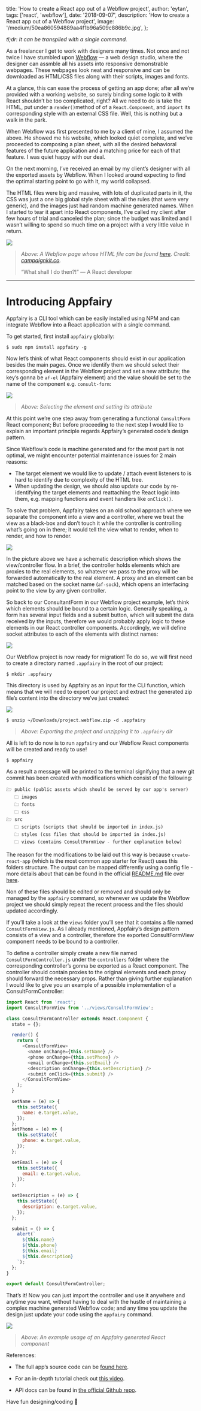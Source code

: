 
  title: 'How to create a React app out of a Webflow project',
  author: 'eytan',
  tags: ['react', 'webflow'],
  date: '2018-09-07',
  description: 'How to create a React app out of a Webflow project',
  image: '/medium/50ea860594889aa4f1b96a509c886b9c.jpg',
};


_tl;dr: It can be transpiled with a single command._

As a freelancer I get to work with designers many times. Not once and not twice I have stumbled upon [Webflow](https://webflow.com/) — a web design studio, where the designer can assmble all his assets into responsive demonstrable webpages. These webpages look neat and responsive and can be downloaded as HTML/CSS files along with their scripts, images and fonts.

At a glance, this can ease the process of getting an app done; after all we’re provided with a working website, so surely binding some logic to it with React shouldn’t be too complicated, right? All we need to do is take the HTML, put under a `render()`method of of a `React.Component`, and `import` its corresponding style with an external CSS file. Well, this is nothing but a walk in the park.

When Webflow was first presented to me by a client of mine, I assumed the above. He showed me his website, which looked quiet complete, and we’ve proceeded to composing a plan sheet, with all the desired behavioral features of the future application and a matching price for each of that feature. I was quiet happy with our deal.

On the next morning, I’ve received an email by my client’s designer with all the exported assets by Webflow. When I looked around expecting to find the optimal starting point to go with it, my world collapsed.

The HTML files were big and massive, with lots of duplicated parts in it, the CSS was just a one big global style sheet with all the rules (that were very generic), and the images just had random machine generated names. When I started to tear it apart into React components, I’ve called my client after few hours of trial and canceled the plan; since the budget was limited and I wasn’t willing to spend so much time on a project with a very little value in return.

![](/medium/50ea860594889aa4f1b96a509c886b9c.jpg)

> _Above: A Webflow page whose HTML file can be found [here](https://gist.github.com/DAB0mB/1979ac9cfa5fbe52e6375d80841200ae). Credit: [campaignkit.co](https://www.campaignkit.co/)._
>
> “What shall I do then?!” — A React developer

---

# Introducing Appfairy

Appfairy is a CLI tool which can be easily installed using NPM and can integrate Webflow into a React application with a single command.

To get started, first install `appfairy` globally:

```
$ sudo npm install appfairy -g
```

Now let’s think of what React components should exist in our application besides the main pages. Once we identify them we should select their corresponding element in the Webflow project and set a new attribute; the key’s gonna be `af-el` (Appfairy element) and the value should be set to the name of the component e.g. `consult-form`:

![](/medium/4133a89b94c1797a726c64732a6acb4a.jpg)

> _Above: Selecting the element and setting its attribute_

At this point we’re one step away from generating a functional `ConsultForm` React component; But before proceeding to the next step I would like to explain an important principle regards Appfairy’s generated code’s design pattern.

Since Webflow’s code is machine generated and for the most part is not optimal, we might encounter potential maintenance issues for 2 main reasons:

- The target element we would like to update / attach event listeners to is hard to identify due to complexity of the HTML tree.
- When updating the design, we should also update our code by re-identifying the target elements and reattaching the React logic into them, e.g. mapping functions and event handlers like `onClick()`.

To solve that problem, Appfairy takes on an old school approach where we separate the component into a view and a controller, where we treat the view as a black-box and don’t touch it while the controller is controlling what’s going on in there; it would tell the view what to render, when to render, and how to render.

![](/medium/31360e1c8ab84c672e68d7faa4af0846.jpg)

In the picture above we have a schematic description which shows the view/controller flow. In a brief, the controller holds elements which are proxies to the real elements, so whatever we pass to the proxy will be forwarded automatically to the real element. A proxy and an element can be matched based on the socket name (`af-sock`), which opens an interfacing point to the view by any given controller.

So back to our ConsultantForm in our Webflow project example, let’s think which elements should be bound to a certain logic. Generally speaking, a form has several input fields and a submit button, which will submit the data received by the inputs, therefore we would probably apply logic to these elements in our React controller components. Accordingly, we will define socket attributes to each of the elements with distinct names:

![](/medium/9cf1c0081093630fe6dfeeab6055e0d3.jpg)

Our Webflow project is now ready for migration! To do so, we will first need to create a directory named `.appfairy` in the root of our project:

```
$ mkdir .appfairy
```

This directory is used by Appfairy as an input for the CLI function, which means that we will need to export our project and extract the generated zip file’s content into the directory we’ve just created:

![](/medium/da0137e3b38b30be41a5c32479e3c4cd.jpg)

```
$ unzip ~/Downloads/project.webflow.zip -d .appfairy
```

> _Above: Exporting the project and unzipping it to `.appfairy` dir_

All is left to do now is to run `appfairy` and our Webflow React components will be created and ready to use!

```
$ appfairy
```

As a result a message will be printed to the terminal signifying that a new git commit has been created with modifications which consist of the following:

```
🗁 public (public assets which should be served by our app's server)
   🗀 images
   🗀 fonts
   🗀 css
🗁 src
   🗀 scripts (scripts that should be imported in index.js)
   🗀 styles (css files that should be imported in index.js)
   🗀 views (contains ConsultFormView - further explanation below)
```

The reason for the modifications to be laid out this way is because `create-react-app` (which is the most common app starter for React) uses this folders structure. The output can be mapped differently using a config file - more details about that can be found in the official [README.md](http://readme.md/) file over [here](https://github.com/DAB0mB/Appfairy).

Non of these files should be edited or removed and should only be managed by the `appfairy` command, so whenever we update the Webflow project we should simply repeat the recent process and the files should updated accordingly.

If you’ll take a look at the `views` folder you’ll see that it contains a file named `ConsultFormView.js`. As I already mentioned, Appfairy’s design pattern consists of a view and a controller, therefore the exported ConsultFormView component needs to be bound to a controller.

To define a controller simply create a new file named `ConsultFormController.js` under the `controllers` folder where the corresponding controller’s gonna be exported as a React component. The controller should contain proxies to the original elements and each proxy should forward the necessary props. Rather than giving further explanation I would like to give you an example of a possible implementation of a ConsultFormController:

```javascript
import React from 'react';
import ConsultFormView from '../views/ConsultFormView';

class ConsultFormController extends React.Component {
  state = {};

  render() {
    return (
      <ConsultFormView>
        <name onChange={this.setName} />
        <phone onChange={this.setPhone} />
        <email onChange={this.setEmail} />
        <description onChange={this.setDescription} />
        <submit onClick={this.submit} />
      </ConsultFormView>
    );
  }

  setName = (e) => {
    this.setState({
      name: e.target.value,
    });
  };
  setPhone = (e) => {
    this.setState({
      phone: e.target.value,
    });
  };

  setEmail = (e) => {
    this.setState({
      email: e.target.value,
    });
  };

  setDescription = (e) => {
    this.setState({
      description: e.target.value,
    });
  };

  submit = () => {
    alert(`
      ${this.name}
      ${this.phone}
      ${this.email}
      ${this.description}
    `);
  };
}

export default ConsultFormController;
```

That’s it! Now you can just import the controller and use it anywhere and anytime you want, without having to deal with the hustle of maintaining a complex machine generated Webflow code; and any time you update the design just update your code using the `appfairy` command.

![](/medium/55d6dee0027f11ee6061a0e3e140c028.gif)

> _Above: An example usage of an Appfairy generated React component_

References:

- The full app’s source code can be [found here](https://github.com/DAB0mB/Appfairy/tree/master/examples/prefetch).

- For an in-depth tutorial check out [this video](https://youtu.be/6hJe6pZld0o).

- API docs can be found in [the official Github repo](https://github.com/DAB0mB/Appfairy).

Have fun designing/coding 🙂
